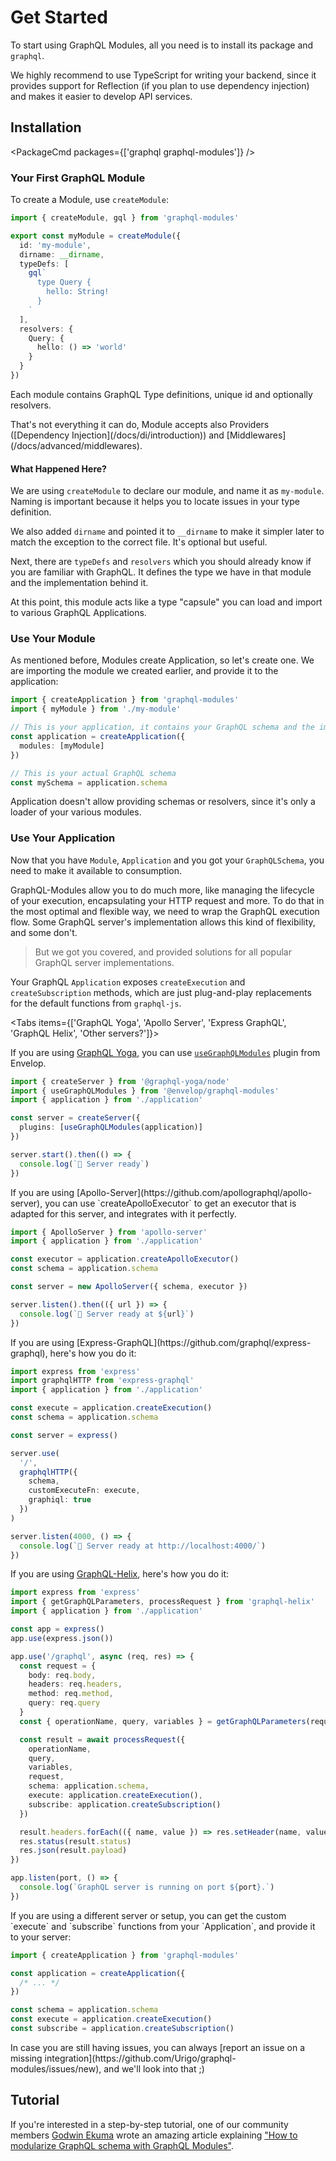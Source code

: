 
# Get Started

To start using GraphQL Modules, all you need is to install its package and `graphql`.

<Callout type="warning">
  We highly recommend to use TypeScript for writing your backend, since it
  provides support for Reflection (if you plan to use dependency injection) and
  makes it easier to develop API services.
</Callout>

## Installation

<PackageCmd packages={['graphql graphql-modules']} />

### Your First GraphQL Module

To create a Module, use `createModule`:

```ts
import { createModule, gql } from 'graphql-modules'

export const myModule = createModule({
  id: 'my-module',
  dirname: __dirname,
  typeDefs: [
    gql`
      type Query {
        hello: String!
      }
    `
  ],
  resolvers: {
    Query: {
      hello: () => 'world'
    }
  }
})
```

Each module contains GraphQL Type definitions, unique id and optionally resolvers.

<Callout>
  That's not everything it can do, Module accepts also Providers ([Dependency
  Injection](/docs/di/introduction)) and [Middlewares](/docs/advanced/middlewares).
</Callout>

#### What Happened Here?

We are using `createModule` to declare our module, and name it as `my-module`. Naming is important because it helps you to locate issues in your type definition.

We also added `dirname` and pointed it to `__dirname` to make it simpler later to match the exception to the correct file. It's optional but useful.

Next, there are `typeDefs` and `resolvers` which you should already know if you are familiar with GraphQL. It defines the type we have in that module and the implementation behind it.

At this point, this module acts like a type "capsule" you can load and import to various GraphQL Applications.

### Use Your Module

As mentioned before, Modules create Application, so let's create one. We are importing the module we created earlier, and provide it to the application:

```ts
import { createApplication } from 'graphql-modules'
import { myModule } from './my-module'

// This is your application, it contains your GraphQL schema and the implementation of it.
const application = createApplication({
  modules: [myModule]
})

// This is your actual GraphQL schema
const mySchema = application.schema
```

<Callout type="warning">
  Application doesn't allow providing schemas or resolvers, since it's only
  a loader of your various modules.
</Callout>

### Use Your Application

Now that you have `Module`, `Application` and you got your `GraphQLSchema`, you need to make it available to consumption.

GraphQL-Modules allow you to do much more, like managing the lifecycle of your execution, encapsulating your HTTP request and more. To do that in the most optimal and flexible way, we need to wrap the GraphQL execution flow. Some GraphQL server's implementation allows this kind of flexibility, and some don't.

> But we got you covered, and provided solutions for all popular GraphQL server implementations.

Your GraphQL `Application` exposes `createExecution` and `createSubscription` methods, which are just plug-and-play replacements for the default functions from `graphql-js`.

<Tabs items={['GraphQL Yoga', 'Apollo Server', 'Express GraphQL', 'GraphQL Helix', 'Other servers?']}>
<Tab>

If you are using [GraphQL Yoga](https://the-guild.dev/graphql/yoga-server), you can use [`useGraphQLModules`](https://envelop.dev/plugins/use-graphql-modules) plugin from Envelop.

```ts
import { createServer } from '@graphql-yoga/node'
import { useGraphQLModules } from '@envelop/graphql-modules'
import { application } from './application'

const server = createServer({
  plugins: [useGraphQLModules(application)]
})

server.start().then(() => {
  console.log(`🚀 Server ready`)
})
```
</Tab>

<Tab>
If you are using [Apollo-Server](https://github.com/apollographql/apollo-server), you can use `createApolloExecutor` to get an executor that is adapted for this server, and integrates with it perfectly.

```ts
import { ApolloServer } from 'apollo-server'
import { application } from './application'

const executor = application.createApolloExecutor()
const schema = application.schema

const server = new ApolloServer({ schema, executor })

server.listen().then(({ url }) => {
  console.log(`🚀 Server ready at ${url}`)
})
```
</Tab>

<Tab>
If you are using [Express-GraphQL](https://github.com/graphql/express-graphql), here's how you do it:

```ts
import express from 'express'
import graphqlHTTP from 'express-graphql'
import { application } from './application'

const execute = application.createExecution()
const schema = application.schema

const server = express()

server.use(
  '/',
  graphqlHTTP({
    schema,
    customExecuteFn: execute,
    graphiql: true
  })
)

server.listen(4000, () => {
  console.log(`🚀 Server ready at http://localhost:4000/`)
})
```
</Tab>

<Tab>

If you are using [GraphQL-Helix](https://github.com/contrawork/graphql-helix), here's how you do it:

```ts
import express from 'express'
import { getGraphQLParameters, processRequest } from 'graphql-helix'
import { application } from './application'

const app = express()
app.use(express.json())

app.use('/graphql', async (req, res) => {
  const request = {
    body: req.body,
    headers: req.headers,
    method: req.method,
    query: req.query
  }
  const { operationName, query, variables } = getGraphQLParameters(request)

  const result = await processRequest({
    operationName,
    query,
    variables,
    request,
    schema: application.schema,
    execute: application.createExecution(),
    subscribe: application.createSubscription()
  })

  result.headers.forEach(({ name, value }) => res.setHeader(name, value))
  res.status(result.status)
  res.json(result.payload)
})

app.listen(port, () => {
  console.log(`GraphQL server is running on port ${port}.`)
})
```
</Tab>

<Tab>
If you are using a different server or setup, you can get the custom `execute` and `subscribe` functions from your `Application`, and provide it to your server:

```ts
import { createApplication } from 'graphql-modules'

const application = createApplication({
  /* ... */
})

const schema = application.schema
const execute = application.createExecution()
const subscribe = application.createSubscription()
```

<Callout>
In case you are still having issues, you can always [report an issue on a missing integration](https://github.com/Urigo/graphql-modules/issues/new), and we'll look into that ;)
</Callout>

</Tab>
</Tabs>

## Tutorial

If you're interested in a step-by-step tutorial, one of our community members [Godwin Ekuma](https://blog.logrocket.com/author/godwinekuma) wrote an amazing article explaining ["How to modularize GraphQL schema with GraphQL Modules"](https://blog.logrocket.com/graphql-modules-tutorial-how-to-modularize-graphql-schema).
